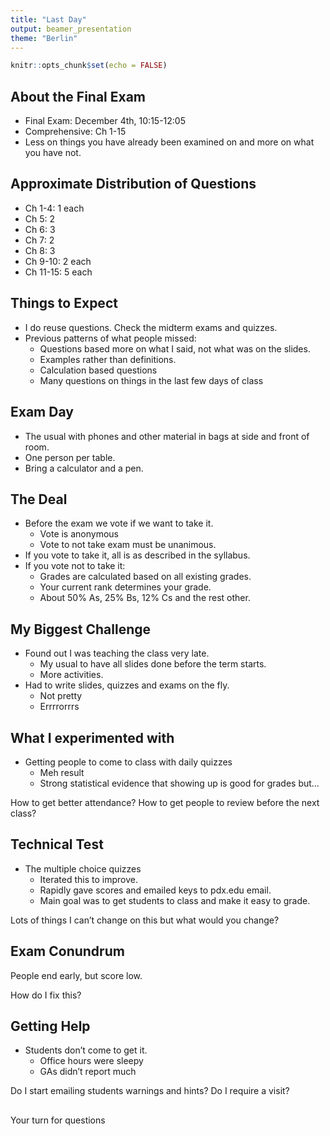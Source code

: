 ```yaml
---
title: "Last Day"
output: beamer_presentation
theme: "Berlin"
---
```

```r
knitr::opts_chunk$set(echo = FALSE)
```

## About the Final Exam

+ Final Exam: December 4th,	10:15-12:05
+ Comprehensive: Ch 1-15
+ Less on things you have already been examined on and more on what you have not.

## Approximate Distribution of Questions

+ Ch 1-4: 1 each
+ Ch 5: 2
+ Ch 6: 3
+ Ch 7: 2
+ Ch 8: 3
+ Ch 9-10: 2 each
+ Ch 11-15: 5 each

## Things to Expect

+ I do reuse questions.  Check the midterm exams and quizzes.
+ Previous patterns of what people missed:
    + Questions based more on what I said, not what was on the slides.
    + Examples rather than definitions.
    + Calculation based questions
    + Many questions on things in the last few days of class

## Exam Day

+ The usual with phones and other material in bags at side and front of room.
+ One person per table.
+ Bring a calculator and a pen.

## The Deal

+ Before the exam we vote if we want to take it.
    + Vote is anonymous
    + Vote to not take exam must be unanimous.
    
+ If you vote to take it, all is as described in the syllabus.
+ If you vote not to take it:
    + Grades are calculated based on all existing grades.
    + Your current rank determines your grade.
    + About 50% As, 25% Bs, 12% Cs and the rest other.

## My Biggest Challenge

+ Found out I was teaching the class very late.
    + My usual to have all slides done before the term starts.
    + More activities.
+ Had to write slides, quizzes and exams on the fly.
    + Not pretty
    + Errrrorrrs

## What I experimented with

+ Getting people to come to class with daily quizzes
    + Meh result
    + Strong statistical evidence that showing up is good for grades but...
    
How to get better attendance?
How to get people to review before the next class?

## Technical Test

+ The multiple choice quizzes 
    + Iterated this to improve.
    + Rapidly gave scores and emailed keys to pdx.edu email.
    + Main goal was to get students to class and make it easy to grade.


Lots of things I can't change on this but what would you change?

## Exam Conundrum

People end early, but score  low.

How do I fix this?

## Getting Help

+ Students don't come to get it.
    + Office hours  were sleepy
    + GAs didn't report much
    
Do I start emailing students warnings and hints?  Do I require a visit?

## 

Your turn for questions

